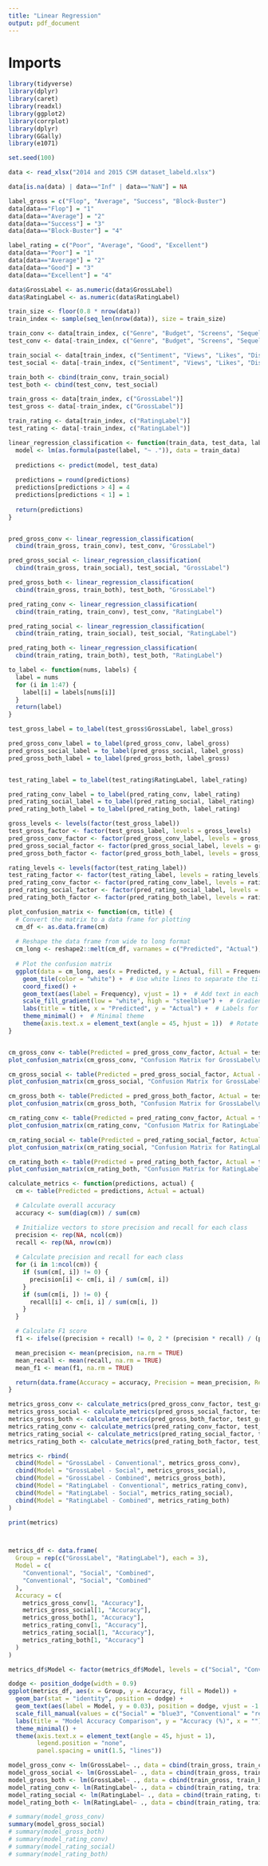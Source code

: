 ```yaml
---
title: "Linear Regression"
output: pdf_document
---
```


# Imports
```r
library(tidyverse)
library(dplyr)
library(caret)
library(readxl)
library(ggplot2)
library(corrplot)
library(dplyr)
library(GGally)
library(e1071)

set.seed(100)
```

```r
data <- read_xlsx("2014 and 2015 CSM dataset_labeld.xlsx")

data[is.na(data) | data=="Inf" | data=="NaN"] = NA

label_gross = c("Flop", "Average", "Success", "Block-Buster")
data[data=="Flop"] = "1"
data[data=="Average"] = "2"
data[data=="Success"] = "3"
data[data=="Block-Buster"] = "4"

label_rating = c("Poor", "Average", "Good", "Excellent")
data[data=="Poor"] = "1"
data[data=="Average"] = "2"
data[data=="Good"] = "3"
data[data=="Excellent"] = "4"

data$GrossLabel <- as.numeric(data$GrossLabel)
data$RatingLabel <- as.numeric(data$RatingLabel)

train_size <- floor(0.8 * nrow(data))
train_index <- sample(seq_len(nrow(data)), size = train_size)

train_conv <- data[train_index, c("Genre", "Budget", "Screens", "Sequel")]
test_conv <- data[-train_index, c("Genre", "Budget", "Screens", "Sequel")]

train_social <- data[train_index, c("Sentiment", "Views", "Likes", "Dislikes", "Comments", "Aggregate Followers")]
test_social <- data[-train_index, c("Sentiment", "Views", "Likes", "Dislikes", "Comments", "Aggregate Followers")]

train_both <- cbind(train_conv, train_social)
test_both <- cbind(test_conv, test_social)

train_gross <- data[train_index, c("GrossLabel")]
test_gross <- data[-train_index, c("GrossLabel")]

train_rating <- data[train_index, c("RatingLabel")]
test_rating <- data[-train_index, c("RatingLabel")]

```

```r
linear_regression_classification <- function(train_data, test_data, label) {
  model <- lm(as.formula(paste(label, "~ .")), data = train_data)
  
  predictions <- predict(model, test_data)
  
  predictions = round(predictions)
  predictions[predictions > 4] = 4
  predictions[predictions < 1] = 1
  
  return(predictions)
}


pred_gross_conv <- linear_regression_classification(
  cbind(train_gross, train_conv), test_conv, "GrossLabel")

pred_gross_social <- linear_regression_classification(
  cbind(train_gross, train_social), test_social, "GrossLabel")

pred_gross_both <- linear_regression_classification(
  cbind(train_gross, train_both), test_both, "GrossLabel")

pred_rating_conv <- linear_regression_classification(
  cbind(train_rating, train_conv), test_conv, "RatingLabel")

pred_rating_social <- linear_regression_classification(
  cbind(train_rating, train_social), test_social, "RatingLabel")

pred_rating_both <- linear_regression_classification(
  cbind(train_rating, train_both), test_both, "RatingLabel")

```

```r

to_label <- function(nums, labels) {
  label = nums
  for (i in 1:47) {
    label[i] = labels[nums[i]]
  }
  return(label)
}

test_gross_label = to_label(test_gross$GrossLabel, label_gross)

pred_gross_conv_label = to_label(pred_gross_conv, label_gross)
pred_gross_social_label = to_label(pred_gross_social, label_gross)
pred_gross_both_label = to_label(pred_gross_both, label_gross)


test_rating_label = to_label(test_rating$RatingLabel, label_rating)

pred_rating_conv_label = to_label(pred_rating_conv, label_rating)
pred_rating_social_label = to_label(pred_rating_social, label_rating)
pred_rating_both_label = to_label(pred_rating_both, label_rating)
```



```r
gross_levels <- levels(factor(test_gross_label))
test_gross_factor <- factor(test_gross_label, levels = gross_levels)
pred_gross_conv_factor <- factor(pred_gross_conv_label, levels = gross_levels)
pred_gross_social_factor <- factor(pred_gross_social_label, levels = gross_levels)
pred_gross_both_factor <- factor(pred_gross_both_label, levels = gross_levels)

rating_levels <- levels(factor(test_rating_label))
test_rating_factor <- factor(test_rating_label, levels = rating_levels)
pred_rating_conv_factor <- factor(pred_rating_conv_label, levels = rating_levels)
pred_rating_social_factor <- factor(pred_rating_social_label, levels = rating_levels)
pred_rating_both_factor <- factor(pred_rating_both_label, levels = rating_levels)

```

```r
plot_confusion_matrix <- function(cm, title) {
  # Convert the matrix to a data frame for plotting
  cm_df <- as.data.frame(cm)
  
  # Reshape the data frame from wide to long format
  cm_long <- reshape2::melt(cm_df, varnames = c("Predicted", "Actual"), value.name = "Frequency")
  
  # Plot the confusion matrix
  ggplot(data = cm_long, aes(x = Predicted, y = Actual, fill = Frequency)) +
    geom_tile(color = "white") +  # Use white lines to separate the tiles
    coord_fixed() + 
    geom_text(aes(label = Frequency), vjust = 1) +  # Add text in each tile
    scale_fill_gradient(low = "white", high = "steelblue") +  # Gradient color for the tiles
    labs(title = title, x = "Predicted", y = "Actual") +  # Labels for the plot
    theme_minimal() +  # Minimal theme
    theme(axis.text.x = element_text(angle = 45, hjust = 1))  # Rotate x-axis text for better readability
}


cm_gross_conv <- table(Predicted = pred_gross_conv_factor, Actual = test_gross_factor)
plot_confusion_matrix(cm_gross_conv, "Confusion Matrix for GrossLabel\n(Conventional Features)")

cm_gross_social <- table(Predicted = pred_gross_social_factor, Actual = test_gross_factor)
plot_confusion_matrix(cm_gross_social, "Confusion Matrix for GrossLabel\n(Social Media Features)")

cm_gross_both <- table(Predicted = pred_gross_both_factor, Actual = test_gross_factor)
plot_confusion_matrix(cm_gross_both, "Confusion Matrix for GrossLabel\n(Full Feature Set)")

cm_rating_conv <- table(Predicted = pred_rating_conv_factor, Actual = test_rating_factor)
plot_confusion_matrix(cm_rating_conv, "Confusion Matrix for RatingLabel\n(Conventional Features)")

cm_rating_social <- table(Predicted = pred_rating_social_factor, Actual = test_rating_factor)
plot_confusion_matrix(cm_rating_social, "Confusion Matrix for RatingLabel\n(Social Media Features)")

cm_rating_both <- table(Predicted = pred_rating_both_factor, Actual = test_rating_factor)
plot_confusion_matrix(cm_rating_both, "Confusion Matrix for RatingLabel\n(Full Feature Set)")

```




```r
calculate_metrics <- function(predictions, actual) {
  cm <- table(Predicted = predictions, Actual = actual)

  # Calculate overall accuracy
  accuracy <- sum(diag(cm)) / sum(cm)

  # Initialize vectors to store precision and recall for each class
  precision <- rep(NA, ncol(cm))
  recall <- rep(NA, nrow(cm))
  
  # Calculate precision and recall for each class
  for (i in 1:ncol(cm)) {
    if (sum(cm[, i]) != 0) {
      precision[i] <- cm[i, i] / sum(cm[, i])
    }
    if (sum(cm[i, ]) != 0) {
      recall[i] <- cm[i, i] / sum(cm[i, ])
    }
  }

  # Calculate F1 score
  f1 <- ifelse((precision + recall) != 0, 2 * (precision * recall) / (precision + recall), NA)

  mean_precision <- mean(precision, na.rm = TRUE)
  mean_recall <- mean(recall, na.rm = TRUE)
  mean_f1 <- mean(f1, na.rm = TRUE)

  return(data.frame(Accuracy = accuracy, Precision = mean_precision, Recall = mean_recall, F1 = mean_f1))
}

metrics_gross_conv <- calculate_metrics(pred_gross_conv_factor, test_gross_factor)# Print the metrics
metrics_gross_social <- calculate_metrics(pred_gross_social_factor, test_gross_factor)
metrics_gross_both <- calculate_metrics(pred_gross_both_factor, test_gross_factor)
metrics_rating_conv <- calculate_metrics(pred_rating_conv_factor, test_rating_factor)
metrics_rating_social <- calculate_metrics(pred_rating_social_factor, test_rating_factor)
metrics_rating_both <- calculate_metrics(pred_rating_both_factor, test_rating_factor)

```



```r

metrics <- rbind(
  cbind(Model = "GrossLabel - Conventional", metrics_gross_conv),
  cbind(Model = "GrossLabel - Social", metrics_gross_social),
  cbind(Model = "GrossLabel - Combined", metrics_gross_both),
  cbind(Model = "RatingLabel - Conventional", metrics_rating_conv),
  cbind(Model = "RatingLabel - Social", metrics_rating_social),
  cbind(Model = "RatingLabel - Combined", metrics_rating_both)
)

print(metrics)



metrics_df <- data.frame(
  Group = rep(c("GrossLabel", "RatingLabel"), each = 3),
  Model = c(
    "Conventional", "Social", "Combined",
    "Conventional", "Social", "Combined"
  ),
  Accuracy = c(
    metrics_gross_conv[1, "Accuracy"], 
    metrics_gross_social[1, "Accuracy"], 
    metrics_gross_both[1, "Accuracy"], 
    metrics_rating_conv[1, "Accuracy"], 
    metrics_rating_social[1, "Accuracy"], 
    metrics_rating_both[1, "Accuracy"]
  )
)

metrics_df$Model <- factor(metrics_df$Model, levels = c("Social", "Conventional", "Combined"))

dodge <- position_dodge(width = 0.9)
ggplot(metrics_df, aes(x = Group, y = Accuracy, fill = Model)) +
  geom_bar(stat = "identity", position = dodge) +
  geom_text(aes(label = Model, y = 0.03), position = dodge, vjust = -1.1, angle=45, color = "white", size = 4) +
  scale_fill_manual(values = c("Social" = "blue3", "Conventional" = "red3", "Combined" = "green3")) +
  labs(title = "Model Accuracy Comparison", y = "Accuracy (%)", x = "") +
  theme_minimal() +
  theme(axis.text.x = element_text(angle = 45, hjust = 1),
        legend.position = "none",  
        panel.spacing = unit(1.5, "lines")) 
```


```r
model_gross_conv <- lm(GrossLabel~ ., data = cbind(train_gross, train_conv))
model_gross_social <- lm(GrossLabel~ ., data = cbind(train_gross, train_social))
model_gross_both <- lm(GrossLabel~ ., data = cbind(train_gross, train_both))
model_rating_conv <- lm(RatingLabel~ ., data = cbind(train_rating, train_conv))
model_rating_social <- lm(RatingLabel~ ., data = cbind(train_rating, train_social))
model_rating_both <- lm(RatingLabel~ ., data = cbind(train_rating, train_both))
```

```r
# summary(model_gross_conv)
summary(model_gross_social)
# summary(model_gross_both)
# summary(model_rating_conv)
# summary(model_rating_social)
# summary(model_rating_both)
```

